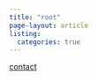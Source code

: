 ```yaml
---
title: "root"
page-layout: article
listing:
  categories: true
---
```


[contact](mailto:mvaldeta42@gmail.com)
